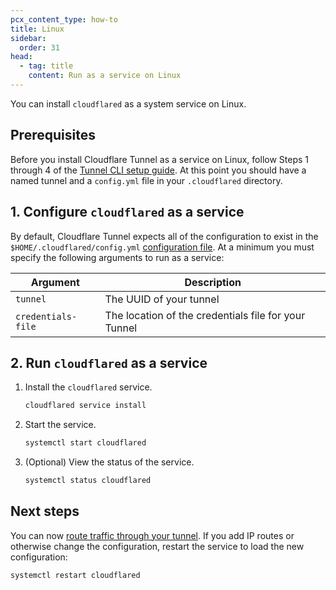 ```yaml
---
pcx_content_type: how-to
title: Linux
sidebar:
  order: 31
head:
  - tag: title
    content: Run as a service on Linux
---
```


You can install `cloudflared` as a system service on Linux.

## Prerequisites

Before you install Cloudflare Tunnel as a service on Linux, follow Steps 1 through 4 of the [Tunnel CLI setup guide](/cloudflare-one/connections/connect-networks/do-more-with-tunnels/local-management/create-local-tunnel/). At this point you should have a named tunnel and a `config.yml` file in your `.cloudflared` directory.

## 1. Configure `cloudflared` as a service

By default, Cloudflare Tunnel expects all of the configuration to exist in the `$HOME/.cloudflared/config.yml` [configuration file](/cloudflare-one/connections/connect-networks/do-more-with-tunnels/local-management/configuration-file/). At a minimum you must specify the following arguments to run as a service:

| Argument           | Description                                          |
| ------------------ | ---------------------------------------------------- |
| `tunnel`           | The UUID of your tunnel                              |
| `credentials-file` | The location of the credentials file for your Tunnel |

## 2. Run `cloudflared` as a service

1. Install the `cloudflared` service.

   ```sh
   cloudflared service install
   ```

2. Start the service.

   ```sh
   systemctl start cloudflared
   ```

3. (Optional) View the status of the service.

   ```sh
   systemctl status cloudflared
   ```

## Next steps

You can now [route traffic through your tunnel](/cloudflare-one/connections/connect-networks/do-more-with-tunnels/local-management/create-local-tunnel/#5-start-routing-traffic). If you add IP routes or otherwise change the configuration, restart the service to load the new configuration:

```sh
systemctl restart cloudflared
```
